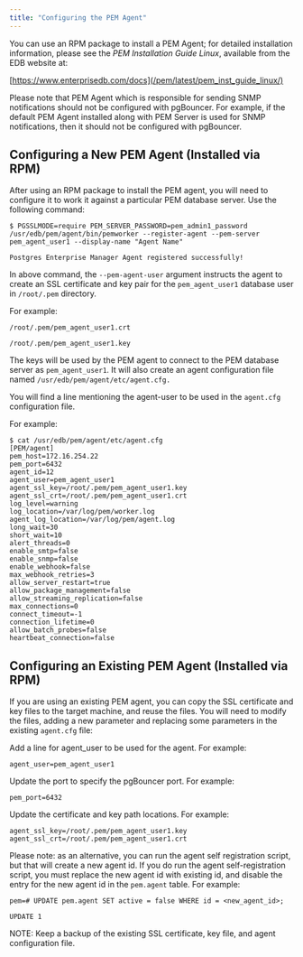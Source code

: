 ```yaml
---
title: "Configuring the PEM Agent"
---
```


<div id="configuring_the_pem_agent" class="registered_link"></div>

You can use an RPM package to install a PEM Agent; for detailed installation information, please see the *PEM Installation Guide Linux*, available from the EDB website at:

[https://www.enterprisedb.com/docs](/pem/latest/pem_inst_guide_linux/)

Please note that PEM Agent which is responsible for sending SNMP notifications should not be configured with pgBouncer. For example, if the default PEM Agent installed along with PEM Server is used for SNMP notifications, then it should not be configured with pgBouncer.

## Configuring a New PEM Agent (Installed via RPM)

After using an RPM package to install the PEM agent, you will need to configure it to work it against a particular PEM database server. Use the following command:

```text
$ PGSSLMODE=require PEM_SERVER_PASSWORD=pem_admin1_password
/usr/edb/pem/agent/bin/pemworker --register-agent --pem-server
pem_agent_user1 --display-name "Agent Name"

Postgres Enterprise Manager Agent registered successfully!
```

In above command, the `--pem-agent-user` argument instructs the agent to create an SSL certificate and key pair for the `pem_agent_user1` database user in `/root/.pem` directory.

For example:

```text
/root/.pem/pem_agent_user1.crt

/root/.pem/pem_agent_user1.key
```

The keys will be used by the PEM agent to connect to the PEM database server as `pem_agent_user1`. It will also create an agent configuration file named `/usr/edb/pem/agent/etc/agent.cfg.`

You will find a line mentioning the agent-user to be used in the `agent.cfg` configuration file.

For example:

```text
$ cat /usr/edb/pem/agent/etc/agent.cfg
[PEM/agent]
pem_host=172.16.254.22
pem_port=6432
agent_id=12
agent_user=pem_agent_user1
agent_ssl_key=/root/.pem/pem_agent_user1.key
agent_ssl_crt=/root/.pem/pem_agent_user1.crt
log_level=warning
log_location=/var/log/pem/worker.log
agent_log_location=/var/log/pem/agent.log
long_wait=30
short_wait=10
alert_threads=0
enable_smtp=false
enable_snmp=false
enable_webhook=false
max_webhook_retries=3
allow_server_restart=true
allow_package_management=false
allow_streaming_replication=false
max_connections=0
connect_timeout=-1
connection_lifetime=0
allow_batch_probes=false
heartbeat_connection=false
```

## Configuring an Existing PEM Agent (Installed via RPM)

If you are using an existing PEM agent, you can copy the SSL certificate and key files to the target machine, and reuse the files. You will need to modify the files, adding a new parameter and replacing some parameters in the existing `agent.cfg` file:

Add a line for agent_user to be used for the agent. For example:

```text
agent_user=pem_agent_user1
```

Update the port to specify the pgBouncer port. For example:

```text
pem_port=6432
```

Update the certificate and key path locations. For example:

```text
agent_ssl_key=/root/.pem/pem_agent_user1.key
agent_ssl_crt=/root/.pem/pem_agent_user1.crt
```

Please note: as an alternative, you can run the agent self registration script, but that will create a new agent id. If you do run the agent self-registration script, you must replace the new agent id with existing id, and disable the entry for the new agent id in the `pem.agent` table. For example:

```text
pem=# UPDATE pem.agent SET active = false WHERE id = <new_agent_id>;

UPDATE 1
```

NOTE: Keep a backup of the existing SSL certificate, key file, and agent configuration file.
